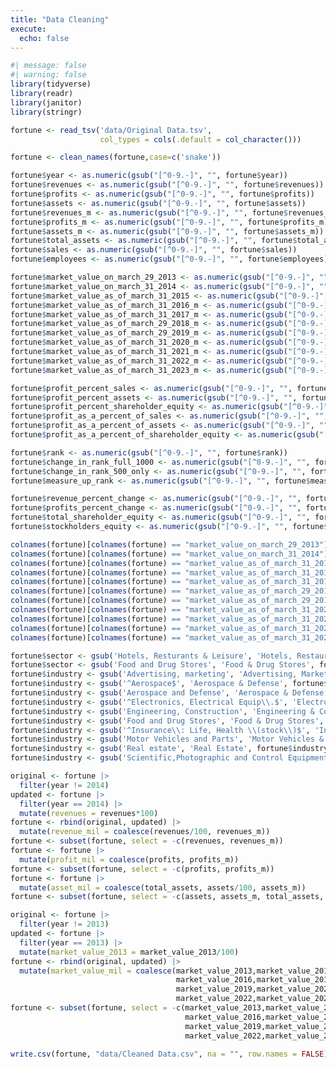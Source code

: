 ```yaml
---
title: "Data Cleaning"
execute: 
  echo: false
---
```


```r
#| message: false
#| warning: false
library(tidyverse)
library(readr)
library(janitor)
library(stringr)
```

```r
fortune <- read_tsv('data/Original Data.tsv',
                    col_types = cols(.default = col_character()))
```

```r
fortune <- clean_names(fortune,case=c('snake'))
```

```r
fortune$year <- as.numeric(gsub("[^0-9.-]", "", fortune$year))
fortune$revenues <- as.numeric(gsub("[^0-9.-]", "", fortune$revenues))
fortune$profits <- as.numeric(gsub("[^0-9.-]", "", fortune$profits))
fortune$assets <- as.numeric(gsub("[^0-9.-]", "", fortune$assets))
fortune$revenues_m <- as.numeric(gsub("[^0-9.-]", "", fortune$revenues_m))
fortune$profits_m <- as.numeric(gsub("[^0-9.-]", "", fortune$profits_m))
fortune$assets_m <- as.numeric(gsub("[^0-9.-]", "", fortune$assets_m))
fortune$total_assets <- as.numeric(gsub("[^0-9.-]", "", fortune$total_assets))
fortune$sales <- as.numeric(gsub("[^0-9.-]", "", fortune$sales))
fortune$employees <- as.numeric(gsub("[^0-9.-]", "", fortune$employees))
```

```r
fortune$market_value_on_march_29_2013 <- as.numeric(gsub("[^0-9.-]", "", fortune$market_value_on_march_29_2013))
fortune$market_value_on_march_31_2014 <- as.numeric(gsub("[^0-9.-]", "", fortune$market_value_on_march_31_2014))
fortune$market_value_as_of_march_31_2015 <- as.numeric(gsub("[^0-9.-]", "", fortune$market_value_as_of_march_31_2015))
fortune$market_value_as_of_march_31_2016_m <- as.numeric(gsub("[^0-9.-]", "", fortune$market_value_as_of_march_31_2016_m))
fortune$market_value_as_of_march_31_2017_m <- as.numeric(gsub("[^0-9.-]", "", fortune$market_value_as_of_march_31_2017_m))
fortune$market_value_as_of_march_29_2018_m <- as.numeric(gsub("[^0-9.-]", "", fortune$market_value_as_of_march_29_2018_m))
fortune$market_value_as_of_march_29_2019_m <- as.numeric(gsub("[^0-9.-]", "", fortune$market_value_as_of_march_29_2019_m))
fortune$market_value_as_of_march_31_2020_m <- as.numeric(gsub("[^0-9.-]", "", fortune$market_value_as_of_march_31_2020_m))
fortune$market_value_as_of_march_31_2021_m <- as.numeric(gsub("[^0-9.-]", "", fortune$market_value_as_of_march_31_2021_m))
fortune$market_value_as_of_march_31_2022_m <- as.numeric(gsub("[^0-9.-]", "", fortune$market_value_as_of_march_31_2022_m))
fortune$market_value_as_of_march_31_2023_m <- as.numeric(gsub("[^0-9.-]", "", fortune$market_value_as_of_march_31_2023_m))
```

```r
fortune$profit_percent_sales <- as.numeric(gsub("[^0-9.-]", "", fortune$profit_percent_sales))
fortune$profit_percent_assets <- as.numeric(gsub("[^0-9.-]", "", fortune$profit_percent_assets))
fortune$profit_percent_shareholder_equity <- as.numeric(gsub("[^0-9.-]", "", fortune$profit_percent_shareholder_equity))
fortune$profit_as_a_percent_of_sales <- as.numeric(gsub("[^0-9.-]", "", fortune$profit_as_a_percent_of_sales))
fortune$profit_as_a_percent_of_assets <- as.numeric(gsub("[^0-9.-]", "", fortune$profit_as_a_percent_of_assets))
fortune$profit_as_a_percent_of_shareholder_equity <- as.numeric(gsub("[^0-9.-]", "", fortune$profit_as_a_percent_of_shareholder_equity))
```

```r
fortune$rank <- as.numeric(gsub("[^0-9.-]", "", fortune$rank))
fortune$change_in_rank_full_1000 <- as.numeric(gsub("[^0-9.-]", "", fortune$change_in_rank_full_1000))
fortune$change_in_rank_500_only <- as.numeric(gsub("[^0-9.-]", "", fortune$change_in_rank_500_only))
fortune$measure_up_rank <- as.numeric(gsub("[^0-9.-]", "", fortune$measure_up_rank))
```

```r
fortune$revenue_percent_change <- as.numeric(gsub("[^0-9.-]", "", fortune$revenue_percent_change))
fortune$profits_percent_change <- as.numeric(gsub("[^0-9.-]", "", fortune$profits_percent_change))
fortune$total_shareholder_equity <- as.numeric(gsub("[^0-9.-]", "", fortune$total_shareholder_equity))
fortune$stockholders_equity <- as.numeric(gsub("[^0-9.-]", "", fortune$stockholders_equity))
```

```r
colnames(fortune)[colnames(fortune) == "market_value_on_march_29_2013"] = "market_value_2013"
colnames(fortune)[colnames(fortune) == "market_value_on_march_31_2014"] = "market_value_2014"
colnames(fortune)[colnames(fortune) == "market_value_as_of_march_31_2015"] = "market_value_2015"
colnames(fortune)[colnames(fortune) == "market_value_as_of_march_31_2016_m"] = "market_value_2016"
colnames(fortune)[colnames(fortune) == "market_value_as_of_march_31_2017_m"] = "market_value_2017"
colnames(fortune)[colnames(fortune) == "market_value_as_of_march_29_2018_m"] = "market_value_2018"
colnames(fortune)[colnames(fortune) == "market_value_as_of_march_29_2019_m"] = "market_value_2019"
colnames(fortune)[colnames(fortune) == "market_value_as_of_march_31_2020_m"] = "market_value_2020"
colnames(fortune)[colnames(fortune) == "market_value_as_of_march_31_2021_m"] = "market_value_2021"
colnames(fortune)[colnames(fortune) == "market_value_as_of_march_31_2022_m"] = "market_value_2022"
colnames(fortune)[colnames(fortune) == "market_value_as_of_march_31_2023_m"] = "market_value_2023"
```

```r
fortune$sector <- gsub('Hotels, Resturants & Leisure', 'Hotels, Restaurants & Leisure', fortune$sector)
fortune$sector <- gsub('Food and Drug Stores', 'Food & Drug Stores', fortune$sector)
fortune$industry <- gsub('Advertising, marketing', 'Advertising, Marketing', fortune$industry)
fortune$industry <- gsub('^Aerospace$', 'Aerospace & Defense', fortune$industry)
fortune$industry <- gsub('Aerospace and Defense', 'Aerospace & Defense', fortune$industry)
fortune$industry <- gsub('^Electronics, Electrical Equip\\.$', 'Electronics, Electrical Equipment', fortune$industry)
fortune$industry <- gsub('Engineering, Construction', 'Engineering & Construction', fortune$industry)
fortune$industry <- gsub('Food and Drug Stores', 'Food & Drug Stores', fortune$industry)
fortune$industry <- gsub('^Insurance\\: Life, Health \\(stock\\)$', 'Insurance: Life, Health (Stock)', fortune$industry)
fortune$industry <- gsub('Motor Vehicles and Parts', 'Motor Vehicles & Parts', fortune$industry)
fortune$industry <- gsub('Real estate', 'Real Estate', fortune$industry)
fortune$industry <- gsub('Scientific,Photographic and Control Equipment', 'Scientific, Photographic and Control Equipment', fortune$industry)
```

```r
original <- fortune |>
  filter(year != 2014)
updated <- fortune |>
  filter(year == 2014) |>
  mutate(revenues = revenues*100)
fortune <- rbind(original, updated) |>
  mutate(revenue_mil = coalesce(revenues/100, revenues_m))
fortune <- subset(fortune, select = -c(revenues, revenues_m))
fortune <- fortune |>
  mutate(profit_mil = coalesce(profits, profits_m))
fortune <- subset(fortune, select = -c(profits, profits_m))
fortune <- fortune |>
  mutate(asset_mil = coalesce(total_assets, assets/100, assets_m))
fortune <- subset(fortune, select = -c(assets, assets_m, total_assets, sales))
```

```r
original <- fortune |>
  filter(year != 2013)
updated <- fortune |>
  filter(year == 2013) |>
  mutate(market_value_2013 = market_value_2013/100)
fortune <- rbind(original, updated) |>
  mutate(market_value_mil = coalesce(market_value_2013,market_value_2014,market_value_2015,
                                     market_value_2016,market_value_2017,market_value_2018,
                                     market_value_2019,market_value_2020,market_value_2021,
                                     market_value_2022,market_value_2023))
fortune <- subset(fortune, select = -c(market_value_2013,market_value_2014,market_value_2015,
                                       market_value_2016,market_value_2017,market_value_2018,
                                       market_value_2019,market_value_2020,market_value_2021,
                                       market_value_2022,market_value_2023))
```

```r
write.csv(fortune, "data/Cleaned Data.csv", na = "", row.names = FALSE)
```